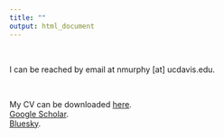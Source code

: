 ```yaml
---
title: ""
output: html_document
---
```


\

I can be reached by email at nmurphy [at] ucdavis.edu. 

\

My CV can be downloaded [here](https://drive.google.com/file/d/1tS-dopNDASnJzRlkYdwzm7V-nxTVAf-U/view?usp=sharing).
\
[Google Scholar](https://scholar.google.com/citations?user=aL3Im8UAAAAJ&hl=en).
\
[Bluesky](https://bsky.app/profile/atticusmurphy.bsky.social).